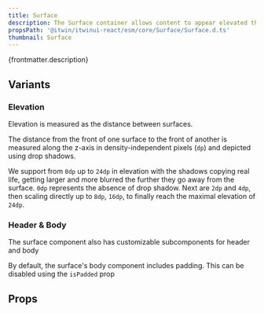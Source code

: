 ```yaml
---
title: Surface
description: The Surface container allows content to appear elevated through the use of a drop shadow.
propsPath: '@itwin/itwinui-react/esm/core/Surface/Surface.d.ts'
thumbnail: Surface
---
```



<p>{frontmatter.description}</p>

<LiveExample src='Surface.main.tsx' truncate={false}>
  <AllExamples.SurfaceMainExample client:load />
</LiveExample>

## Variants

### Elevation

Elevation is measured as the distance between surfaces.

<LiveExample src='Surface.elevation.tsx'>
  <AllExamples.SurfaceElevationExample client:load />
</LiveExample>

The distance from the front of one surface to the front of another is measured along the z-axis in density-independent pixels (`dp`) and depicted using drop shadows.

We support from `0dp` up to `24dp` in elevation with the shadows copying real life, getting larger and more blurred the further they go away from the surface. `0dp` represents the absence of drop shadow. Next are `2dp` and `4dp`, then scaling directly up to `8dp`, `16dp`, to finally reach the maximal elevation of `24dp`.

### Header & Body

The surface component also has customizable subcomponents for header and body

<LiveExample src='Surface.headerfooter.tsx'>
  <AllExamples.SurfaceHeaderFooterExample client:load />
</LiveExample>

By default, the surface's body component includes padding. This can be disabled using the `isPadded` prop

<LiveExample src='Surface.nopadding.tsx'>
  <AllExamples.SurfaceNoPaddingExample client:load />
</LiveExample>

## Props

<PropsTable path={frontmatter.propsPath} />
